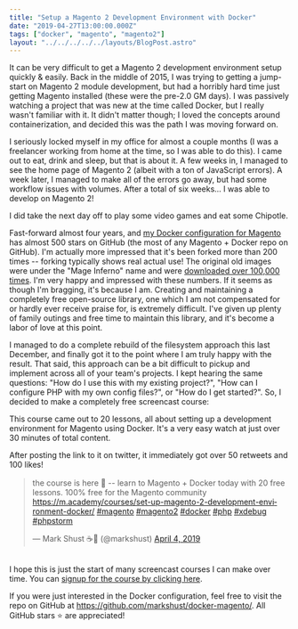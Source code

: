 ```yaml
---
title: "Setup a Magento 2 Development Environment with Docker"
date: "2019-04-27T13:00:00.000Z"
tags: ["docker", "magento", "magento2"]
layout: "../../../../../layouts/BlogPost.astro"
---
```



It can be very difficult to get a Magento 2 development environment setup quickly & easily. Back in the middle of 2015, I was trying to getting a jump-start on Magento 2 module development, but had a horribly hard time just getting Magento installed (these were the pre-2.0 GM days). I was passively watching a project that was new at the time called Docker, but I really wasn't familiar with it. It didn't matter though; I loved the concepts around containerization, and decided this was the path I was moving forward on.

I seriously locked myself in my office for almost a couple months (I was a freelancer working from home at the time, so I was able to do this). I came out to eat, drink and sleep, but that is about it. A few weeks in, I managed to see the home page of Magento 2 (albeit with a ton of JavaScript errors). A week later, I managed to make all of the errors go away, but had some workflow issues with volumes. After a total of six weeks... I was able to develop on Magento 2!

I did take the next day off to play some video games and eat some Chipotle.

Fast-forward almost four years, and <a href="https://github.com/markshust/docker-magento/" target="_blank">my Docker configuration for Magento</a> has almost 500 stars on GitHub (the most of any Magento + Docker repo on GitHub). I'm actually more impressed that it's been forked more than 200 times -- forking typically shows real actual use! The original old images were under the "Mage Inferno" name and were <a href="https://hub.docker.com/u/mageinferno/" target="_blank">downloaded over 100,000 times</a>. I'm very happy and impressed with these numbers. If it seems as though I'm bragging, it's because I am. Creating and maintaining a completely free open-source library, one which I am not compensated for or hardly ever receive praise for, is extremely difficult. I've given up plenty of family outings and free time to maintain this library, and it's become a labor of love at this point.

I managed to do a complete rebuild of the filesystem approach this last December, and finally got it to the point where I am truly happy with the result. That said, this approach can be a bit difficult to pickup and implement across all of your team's projects. I kept hearing the same questions: "How do I use this with my existing project?", "How can I configure PHP with my own config files?", or "How do I get started?". So, I decided to make a completely free screencast course:

This course came out to 20 lessons, all about setting up a development environment for Magento using Docker. It's a very easy watch at just over 30 minutes of total content.

After posting the link to it on twitter, it immediately got over 50 retweets and 100 likes!

<div style="margin: 1rem auto 2rem; max-width: 100%; width: 500px;">
<blockquote class="twitter-tweet" data-lang="en"><p lang="en" dir="ltr">the course is here 🥳 -- learn to Magento + Docker today with 20 free lessons. 100% free for the Magento community <a href="https://m.academy/courses/set-up-magento-2-development-environment-docker/">https://m.academy/courses/set-up-magento-2-development-environment-docker/</a> <a href="https://twitter.com/hashtag/magento?src=hash&amp;ref_src=twsrc%5Etfw">#magento</a> <a href="https://twitter.com/hashtag/magento2?src=hash&amp;ref_src=twsrc%5Etfw">#magento2</a> <a href="https://twitter.com/hashtag/docker?src=hash&amp;ref_src=twsrc%5Etfw">#docker</a> <a href="https://twitter.com/hashtag/php?src=hash&amp;ref_src=twsrc%5Etfw">#php</a> <a href="https://twitter.com/hashtag/xdebug?src=hash&amp;ref_src=twsrc%5Etfw">#xdebug</a> <a href="https://twitter.com/hashtag/phpstorm?src=hash&amp;ref_src=twsrc%5Etfw">#phpstorm</a> </p>&mdash; Mark Shust ☕️🚀 (@markshust) <a href="https://twitter.com/markshust/status/1113857371938357253?ref_src=twsrc%5Etfw">April 4, 2019</a></blockquote>
</div>

I hope this is just the start of many screencast courses I can make over time. You can <a href="https://m.academy/courses/set-up-magento-2-development-environment-docker/" target="_blank" class="button">signup for the course by clicking here</a>.

If you were just interested in the Docker configuration, feel free to visit the repo on GitHub at <a href="https://github.com/markshust/docker-magento/" target="_blank">https://github.com/markshust/docker-magento/</a>. All GitHub stars️ ⭐️ are appreciated!
